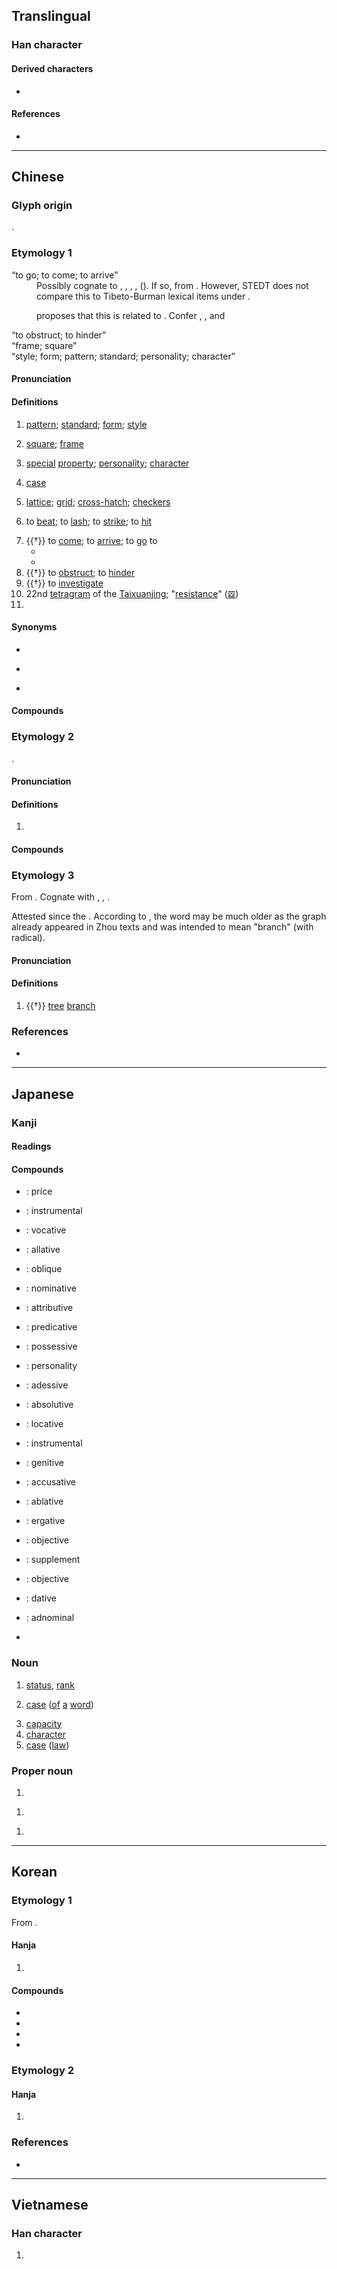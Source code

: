 {{character info}}
==Translingual==
{{stroke order|strokes=10}}

===Han character===
{{Han char|rn=75|rad=木|as=06|sn=10|four=|canj=DHER|ids=⿰木各}}

====Derived characters====
* {{l|mul|[[𠺝]], [[鿚]], [[𨃶]], [[𣗛]], [[鿤]], [[𩹿]], [[𥂌]], [[𪄎]], [[䈷]]}}

====References====
* {{Han ref|kx=0524.110|dkj=14749|dj=0912.130|hdz=21203.060|uh=683C|ud=26684|bh=AEE6|bd=44774}}

----

==Chinese==
{{zh-forms}}

===Glyph origin===
{{Han etyl}}
{{Han compound|木|t1=wood|各|ls=psc|c1=s|c2=p}}.

===Etymology 1===
; “to go; to come; to arrive”
: Possibly cognate to {{cog|bo|འགྲོ་བ།||to go, walk, travel}}, {{m|bo|འགྲོ་བ་པོ||traveler}}, {{m|bo|འགྲོན་པ||to go, travel}}, {{m|bo|མགྲོན||guest}}, {{m|bo|མགྲོན་ཁང||inn}} ({{zh-ref|Geilich, 1994}}). If so, from {{der|zh|sit-pro|*grwat||to go through, to travel}}. However, STEDT does not compare this to Tibeto-Burman lexical items under {{m|sit-pro|*grwat}}.
: {{zh-ref|Baxter (1992)}} proposes that this is related to {{och-l|路|road}}. Confer {{och-l|客|guest, visitor}}, {{och-l|旅|travel, lodge}}, and {{och-l|行|to go}}
; “to obstruct; to hinder”
: {{rfe|zh}}
; “frame; square”
: {{rfe|zh}}
; “style; form; pattern; standard; personality; character”
: {{rfe|zh|Semantically derived from "square, frame" sense?}}

====Pronunciation====
{{zh-pron
|m=gé
|m-s=ge2
|c=gaak3,gaak3-2
|c_note=gaak3-2 - "square"
|c-t=gak2
|g=
|h=pfs=kak/kiet;gd=gag5/gêd5
|h_note=kak/gag5 - "square"; kiet/kiat/gêd5 - other senses (including "pattern", "personality")
|j=
|mb=gă̤
|md=gáh/gáik
|md_note=gáh - vernacular; gáik - literary
|mn=xm,qz,tw:keh/zz:keeh/xm,zz,tw:kek/qz:kiak
|mn_note=keh/keeh - vernacular; kek/kiak - literary
|mn-t=gêh4
|w=4kaq
|x=
|mc=y
|oc=y
|cat=n,v,pn
}}

====Definitions====
{{zh-hanzi}}

# {{lb|zh|literary|or in compounds}} [[pattern]]; [[standard]]; [[form]]; [[style]]
#: {{zh-usex|表格|table; form}}
#: {{zh-usex|規格|standard; norm}}
# [[square]]; [[frame]]
# {{lb|zh|literary|or in compounds}} [[special]] [[property]]; [[personality]]; [[character]]
#: {{zh-usex|風格|personality; style}}
#: {{zh-usex|性格|temperament; nature}}
# {{lb|zh|grammar}} [[case]]
# {{lb|zh|mathematics}} [[lattice]]; [[grid]]; [[cross-hatch]]; [[checker]]s
#: {{zh-usex|網格|mesh; lattice}}
#: {{zh-usex|格子|checkers; lattice}}
# {{lb|zh|literary}} to [[beat]]; to [[lash]]; to [[strike]]; to [[hit]]
# {{†}} to [[come]]; to [[arrive]]; to [[go]] to
#* {{zh-x|帝 曰：「格，汝 ^舜。詢 事 考 言，乃 言 厎{zhǐ} 可 績。」|The ''{{w|Emperor Yao|Di}}'' said, "'''Come''', you {{w|Emperor Shun|Shun}}. I have consulted you on affairs, and examined your words, and found that they can be carried into practice."|ref=Shangshu-L}}
#* {{zh-x|月正{zhēng} 元日，^舜 格 于 文-祖。|On the first day of the first month, Shun '''went to''' (the temple of) the Accomplished Ancestor.|ref=Shangshu-L}}
# {{†}} to [[obstruct]]; to [[hinder]]
# {{†}} to [[investigate]]
# 22nd [[tetragram]] of the [[Taixuanjing]]; "[[resistance]]" ([[𝌛]])
# {{surname|zh}}

====Synonyms====
* {{s|standard}}
{{zh-syn-saurus|規範}}
* {{s|special property}}
{{zh-syn-saurus|特色}}
* {{s|to beat}}
{{zh-syn-saurus|擊打}}

====Compounds====
{{zh-der|不拘一格|嚴格|不夠格|別具一格|價格|做格|優格|單位價格|品格|單格臨書|亞格拉|兩重人格|影格|保留價格|別創新格|升格|巴格達|內格:inessive case|入格:illative case|出格:elative case|感格|庫穆塔格|品格教育|合格賽|保證價格|三等九格|形格勢禁|引格|布格河|合格|主格:nominative case|定格|偏格|句格|不變價格|多重人格|布拉格|到岸價格|性格悲劇|列寧格勒|失格|僻格剌子|不合格|培格索斯|性格|品格清高|固定格式|及格|價格凍結|停格|國格|屍格|夠格|多重性格|國際人格|反常人格|公定價格|募格|九宮格|修辭格|李峪風格|破格|格高意遠|格殺|格瑞那達|方格紙|方格|格力|格古通今|扞格不通|格目|格別烏|獨具一格|格物|格式|格調|戰格|朗格的|炮格|格於環境|捲簾格|皮格|格斃|獨樹一格|批發價格|所有格|格開|格格|格致|格局|樣格:essive case|欠格:abessive case|拆字格|爾格|格度|爬格子|格子紙|架架格格|格眼|格扇|格老子的|空格兒|格子眼|格里曆|格磔|格於成例|格律|正格|扞格不入|格魯派|標格|格子|捌格|格登|眼格|真格的|格子布|治家格言|獨創一格|格物窮理|格地地|格詩|格範|格林童話|格外|格言|窗格|格喳|格林威治|新英格蘭|海格立斯|格樣|產地價格|格格不入|格正|格鬥|格陵蘭|格義|格磴兒|格物致知|格殺勿論|格心|格但斯克|書格|格登登|民族性格|文格|格牌|擺格|扞格|貝爾格勒|葉子格|鉤輈格磔|誠可格天|重置價格|華格納|筆格|體格檢查|轆轤格|頂格|考格|高格調|等值價格|英格蘭|超格|逾格|裁格|離格:ablative case|離格兒|騰格里湖|香格里拉|體格|自成一格|麗格海棠|聊備一格|降格|輝格黨|資格|說真格的|風格|蘇格蘭|規格|零售價格|雙重人格|降格以求|降格仿諷|表格|骨格|骨格不凡|詩格|色楞格河|賞格|膩格格|與格:dative case|格爾木|大格勒|古勒巴格|祁曼塔格|巴格艾日克|托格日尕孜|奧依托格拉克|英巴格|古江巴格|色格孜庫勒|薩依巴格|闊什塔格|巴格其|喀勒塔吐格曼|麻扎塔格|奪格:ablative case|所格|格林|乃則爾巴格|夏馬勒巴格|多來特巴格|亞瓦格|奎依巴格|吉格代加依|阿恰塔格|拜什吐格曼|比西巴格|阿拉哈格|恰爾巴格}}

===Etymology 2===
{{onomatopoeic|zh}}.

====Pronunciation====
{{zh-pron
|m=gē
|c=gaak3
|cat=a
}}

====Definitions====
{{zh-hanzi}}

# {{n-g|An [[onomatopoeia]].}}

====Compounds====
{{zh-der|格登|格格:gēgē}}

===Etymology 3===
From {{der|zh|sit-pro|*s-ka(:)k||fork, branch, crotch}}. Cognate with {{cog|apt|á-'''ha'''||branch}}, {{cog|lus|kâk||fork of a tree}}, {{cog|my|အခက်||t=tree branch}}.

Attested since the {{w|Northern and Southern dynasties|Northern and Southern dynasties period}}. According to {{zh-ref|Schuessler (2007)}}, the word may be much older as the graph already appeared in Zhou texts and was intended to mean "branch" (with {{zh-l|*木}} radical).

====Pronunciation====
{{zh-pron
|m=gè
|c=gok3
|cat=a
}}

====Definitions====
{{zh-hanzi}}

# {{†}} [[tree]] [[branch]]

===References===
* {{R:yue:Hanzi}}

{{zh-cat|Advanced}}

----

==Japanese==

===Kanji===
{{ja-kanji|rs=木06}}

====Readings====
{{ja-readings
|goon=きゃく
|kanon=かく
|kanyoon=こう
|kun=ただ-す, いた-る
}}

====Compounds====
* {{ja-r|価%格|か%かく}}: price
* {{ja-r|具%格|ぐ%かく}}: instrumental
* {{ja-r|呼%格|こ%かく}}: vocative
* {{ja-r|向%格|こう%かく}}: allative
* {{ja-r|斜%格|しゃ%かく}}: oblique
* {{ja-r|主%格|しゅ%かく}}: nominative
* {{ja-r|修%飾%格|しゅう%しょく%かく}}: attributive {{attention|ja|?}}
* {{ja-r|述%格|じゅっ%かく}}: predicative
* {{ja-r|所%有%格|しょ%ゆう%かく}}: possessive
* {{ja-r|人%格|じん%かく}}: personality
* {{ja-r|接%格|せっ%かく}}: adessive
* {{ja-r|絶%対%格|ぜっ%たい%かく}}: absolutive
* {{ja-r|前%置%格|ぜん%ち%かく}}: locative
* {{ja-r|造%格|ぞう%かく}}: instrumental
* {{ja-r|属%格|ぞっ%かく}}: genitive
* {{ja-r|対%格|たい%かく}}: accusative
* {{ja-r|奪%格|だっ%かく}}: ablative
* {{ja-r|能%格|のう%かく}}: ergative
* {{ja-r|賓%格|ひん%かく}}: objective
* {{ja-r|補%格|ほ%かく}}: supplement
* {{ja-r|目%的%格|もく%てき%かく}}: objective
* {{ja-r|与%格|よ%かく}}: dative
* {{ja-r|連%体%格|れん%たい%かく}}: adnominal
* {{ja-r|格%助%詞|かく%じょ%し}}

===Noun===
{{ja-kanjitab|かく|yomi=kanon}}
{{ja-noun|かく}}

# [[status]], [[rank]]
# {{lb|ja|grammar|sort=かく}} [[case]] ([[of]] [[a]] [[word]])
# [[capacity]]
# [[character]]
# [[case]] ([[law]])

===Proper noun===
{{ja-pos|proper|いたる}}

# {{given name|ja|male|sort=いたる}}

{{ja-pos|proper|かく}}

# {{given name|ja|male|sort=かく}}

{{ja-pos|proper|とおる}}

# {{given name|ja|male|sort=とおる}}

----

==Korean==

===Etymology 1===
From {{der|ko|ltc|-}} {{ltc-l|格|id=2}}.

====Hanja====
{{ko-hanja|[[바로잡다|바로잡을]]|격}}

# {{hanja form of|격|[[status]]}}

====Compounds====
{{top2}}
* {{ko-l|가격|[[price]]|價格}}
* {{ko-l|자격|[[qualification]]|資格}}
* {{ko-l|격차|[[difference]]|格差}}
* {{ko-l|성격|[[character]], [[temperament]]|性格}}
{{bottom}}

===Etymology 2===

====Hanja====
{{ko-hanja|가지|각}}

# {{lb|ko|literary Chinese}} {{hanja form of|각|[[tree]] [[branch]]}}

===References===
* {{R:hanjadoc|4975}}

----

==Vietnamese==

===Han character===
{{vi-readings|reading=cách, ghếch|rs=木06}}

# {{rfdef|vi|sort=木06}}